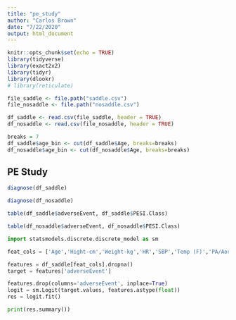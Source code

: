 ```yaml
---
title: "pe_study"
author: "Carlos Brown"
date: "7/22/2020"
output: html_document
---
```


```r
knitr::opts_chunk$set(echo = TRUE)
library(tidyverse)
library(exact2x2)
library(tidyr)
library(dlookr)
# library(reticulate)

file_saddle <- file.path("saddle.csv")
file_nosaddle <- file.path("nosaddle.csv")

df_saddle <- read.csv(file_saddle, header = TRUE)
df_nosaddle <- read.csv(file_nosaddle, header = TRUE)
```

```r
breaks = 7
df_saddle$age_bin <- cut(df_saddle$Age, breaks=breaks)
df_nosaddle$age_bin <- cut(df_nosaddle$Age, breaks=breaks)
```

## PE Study

```r
diagnose(df_saddle)
```

```r
diagnose(df_nosaddle)
```

```r
table(df_saddle$adverseEvent, df_saddle$PESI.Class)
```

```r
table(df_nosaddle$adverseEvent, df_nosaddle$PESI.Class)
```

```python
import statsmodels.discrete.discrete_model as sm

feat_cols = ['Age','Hight-cm','Weight-kg','HR','SBP','Temp (F)','PA/Aorta Ratio','RV/LV Ratio', 'PESI Class' , 'sPESI (low risk = 0; 1 = 1 or greater)','adverseEvent']

features = df_saddle[feat_cols].dropna()
target = features['adverseEvent']

features.drop(columns='adverseEvent', inplace=True)
logit = sm.Logit(target.values, features.astype(float))
res = logit.fit()

print(res.summary())
```

